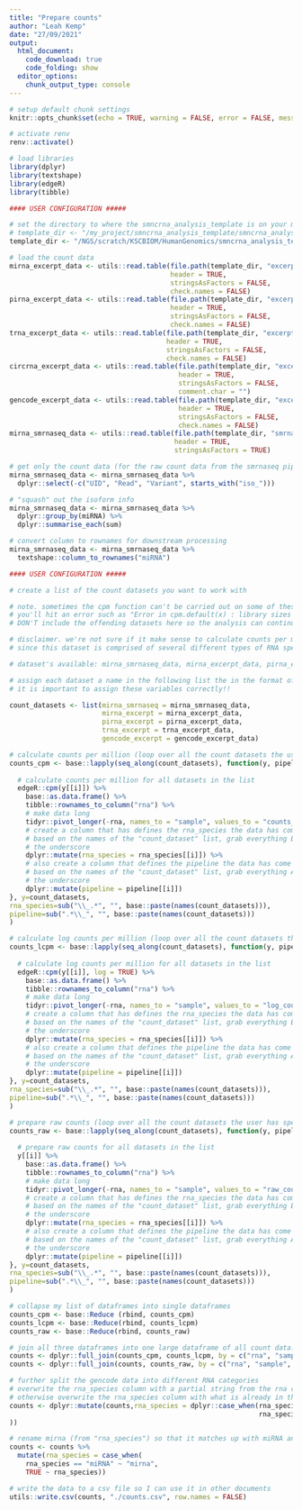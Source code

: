 ```yaml
---
title: "Prepare counts"
author: "Leah Kemp"
date: "27/09/2021"
output:
  html_document:
    code_download: true
    code_folding: show
  editor_options: 
    chunk_output_type: console
---
```


```r
# setup default chunk settings
knitr::opts_chunk$set(echo = TRUE, warning = FALSE, error = FALSE, message = FALSE, fig.align = "center")

# activate renv
renv::activate()

# load libraries
library(dplyr)
library(textshape)
library(edgeR)
library(tibble)
```

```r
#### USER CONFIGURATION #####

# set the directory to where the smncrna_analysis_template is on your machine
# template_dir <- "/my_project/smncrna_analysis_template/smncrna_analysis_template"
template_dir <- "/NGS/scratch/KSCBIOM/HumanGenomics/smncrna_analysis_template"
```

```r
# load the count data
mirna_excerpt_data <- utils::read.table(file.path(template_dir, "excerpt_pipeline_run/merged/exceRpt_miRNA_ReadCounts.txt"),
                                        header = TRUE,
                                        stringsAsFactors = FALSE,
                                        check.names = FALSE)
pirna_excerpt_data <- utils::read.table(file.path(template_dir, "excerpt_pipeline_run/merged/exceRpt_piRNA_ReadCounts.txt"),
                                        header = TRUE,
                                        stringsAsFactors = FALSE,
                                        check.names = FALSE)
trna_excerpt_data <- utils::read.table(file.path(template_dir, "excerpt_pipeline_run/merged/exceRpt_tRNA_ReadCounts.txt"),
                                       header = TRUE,
                                       stringsAsFactors = FALSE,
                                       check.names = FALSE)
circrna_excerpt_data <- utils::read.table(file.path(template_dir, "excerpt_pipeline_run/merged/exceRpt_circularRNA_ReadCounts.txt"),
                                          header = TRUE,
                                          stringsAsFactors = FALSE,
                                          comment.char = "")
gencode_excerpt_data <- utils::read.table(file.path(template_dir, "excerpt_pipeline_run/merged/exceRpt_gencode_ReadCounts.txt"),
                                          header = TRUE,
                                          stringsAsFactors = FALSE,
                                          check.names = FALSE)
mirna_smrnaseq_data <- utils::read.table(file.path(template_dir, "smrnaseq_pipeline_run/results/mirtop/mirtop.tsv"),
                                         header = TRUE,
                                         stringsAsFactors = TRUE)

# get only the count data (for the raw count data from the smrnaseq pipeline) and remove the unnecessary columns
mirna_smrnaseq_data <- mirna_smrnaseq_data %>%
  dplyr::select(-c("UID", "Read", "Variant", starts_with("iso_")))

# "squash" out the isoform info
mirna_smrnaseq_data <- mirna_smrnaseq_data %>%
  dplyr::group_by(miRNA) %>%
  dplyr::summarise_each(sum)

# convert column to rownames for downstream processing
mirna_smrnaseq_data <- mirna_smrnaseq_data %>%
  textshape::column_to_rownames("miRNA")
```

```r
#### USER CONFIGURATION #####

# create a list of the count datasets you want to work with

# note. sometimes the cpm function can't be carried out on some of these count datasets since their counts are too low
# you'll hit an error such as "Error in cpm.default(x) : library sizes should be finite and non-negative"
# DON'T include the offending datasets here so the analysis can continue without these datasets

# disclaimer. we're not sure if it make sense to calculate counts per million for the gencode dataset (gencode_excerpt_data)
# since this dataset is comprised of several different types of RNA species, analyse at your own risk

# dataset's available: mirna_smrnaseq_data, mirna_excerpt_data, pirna_excerpt_data, trna_excerpt_data, circrna_excerpt_data, gencode_excerpt_data

# assign each dataset a name in the following list the in the format of "rna species", underscore, "pipeline"
# it is important to assign these variables correctly!!

count_datasets <- list(mirna_smrnaseq = mirna_smrnaseq_data,
                       mirna_excerpt = mirna_excerpt_data,
                       pirna_excerpt = pirna_excerpt_data,
                       trna_excerpt = trna_excerpt_data,
                       gencode_excerpt = gencode_excerpt_data)
```

```r
# calculate counts per million (loop over all the count datasets the user has specified)
counts_cpm <- base::lapply(seq_along(count_datasets), function(y, pipeline, rna_species, i){
  
  # calculate counts per million for all datasets in the list
  edgeR::cpm(y[[i]]) %>%
    base::as.data.frame() %>%
    tibble::rownames_to_column("rna") %>%
    # make data long
    tidyr::pivot_longer(-rna, names_to = "sample", values_to = "counts_per_million") %>%
    # create a column that has defines the rna_species the data has come from
    # based on the names of the "count_dataset" list, grab everything BEFORE 
    # the underscore
    dplyr::mutate(rna_species = rna_species[[i]]) %>%
    # also create a column that defines the pipeline the data has come from
    # based on the names of the "count_dataset" list, grab everything AFTER
    # the underscore
    dplyr::mutate(pipeline = pipeline[[i]])
}, y=count_datasets,
rna_species=sub("\\_.*", "", base::paste(names(count_datasets))),
pipeline=sub(".*\\_", "", base::paste(names(count_datasets)))
)

# calculate log counts per million (loop over all the count datasets the user has specified)
counts_lcpm <- base::lapply(seq_along(count_datasets), function(y, pipeline, rna_species, i){
  
  # calculate log counts per million for all datasets in the list
  edgeR::cpm(y[[i]], log = TRUE) %>%
    base::as.data.frame() %>%
    tibble::rownames_to_column("rna") %>%
    # make data long
    tidyr::pivot_longer(-rna, names_to = "sample", values_to = "log_counts_per_million") %>%
    # create a column that has defines the rna_species the data has come from
    # based on the names of the "count_dataset" list, grab everything BEFORE 
    # the underscore
    dplyr::mutate(rna_species = rna_species[[i]]) %>%
    # also create a column that defines the pipeline the data has come from
    # based on the names of the "count_dataset" list, grab everything AFTER
    # the underscore
    dplyr::mutate(pipeline = pipeline[[i]])
}, y=count_datasets,
rna_species=sub("\\_.*", "", base::paste(names(count_datasets))),
pipeline=sub(".*\\_", "", base::paste(names(count_datasets)))
)

# prepare raw counts (loop over all the count datasets the user has specified)
counts_raw <- base::lapply(seq_along(count_datasets), function(y, pipeline, rna_species, i){
  
  # prepare raw counts for all datasets in the list
  y[[i]] %>%
    base::as.data.frame() %>%
    tibble::rownames_to_column("rna") %>%
    # make data long
    tidyr::pivot_longer(-rna, names_to = "sample", values_to = "raw_counts") %>%
    # create a column that has defines the rna_species the data has come from
    # based on the names of the "count_dataset" list, grab everything BEFORE 
    # the underscore
    dplyr::mutate(rna_species = rna_species[[i]]) %>%
    # also create a column that defines the pipeline the data has come from
    # based on the names of the "count_dataset" list, grab everything AFTER
    # the underscore
    dplyr::mutate(pipeline = pipeline[[i]])
}, y=count_datasets,
rna_species=sub("\\_.*", "", base::paste(names(count_datasets))),
pipeline=sub(".*\\_", "", base::paste(names(count_datasets)))
)

# collapse my list of dataframes into single dataframes
counts_cpm <- base::Reduce (rbind, counts_cpm)
counts_lcpm <- base::Reduce(rbind, counts_lcpm)
counts_raw <- base::Reduce(rbind, counts_raw)

# join all three dataframes into one large dataframe of all count data!
counts <- dplyr::full_join(counts_cpm, counts_lcpm, by = c("rna", "sample", "pipeline", "rna_species")) 
counts <- dplyr::full_join(counts, counts_raw, by = c("rna", "sample", "pipeline", "rna_species")) 

# further split the gencode data into different RNA categories
# overwrite the rna_species column with a partial string from the rna column (for the gencode data)
# otherwise overwrite the rna_species column with what is already in the rna_species column
counts <- dplyr::mutate(counts,rna_species = dplyr::case_when(rna_species == "gencode" ~ base::sub('.*:', '', counts$rna),
                                                              rna_species != "gencode" ~ counts$rna_species
))

# rename mirna (from "rna_species") so that it matches up with miRNA and gets put in the same group in downstream analyses
counts <- counts %>%
  mutate(rna_species = case_when(
    rna_species == "miRNA" ~ "mirna", 
    TRUE ~ rna_species))

# write the data to a csv file so I can use it in other documents
utils::write.csv(counts, "./counts.csv", row.names = FALSE)
```
